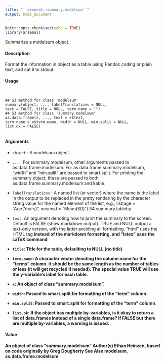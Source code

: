 ```yaml
---
title: "``arsenal::summary.modelsum``"
output: html_document
---
```


```r
knitr::opts_chunk$set(echo = TRUE)
library(arsenal)
```

Summarize a modelsum object.

#### Description

Format the information in object as a table using Pandoc coding or plain text, and cat it to stdout.

#### Usage
<pre><code>

## S3 method for class 'modelsum'
summary(object, ..., labelTranslations = NULL,
text = FALSE, title = NULL, term.name = "")
## S3 method for class 'summary.modelsum'
as.data.frame(x, ..., text = x$text,
term.name = x$term.name, width = NULL, min.split = NULL,
list.ok = FALSE)

</code></pre>
#### Arguments

* ``object`` : A modelsum object.
* ``...`` : For summary.modelsum, other arguments passed to as.data.frame.modelsum.
For as.data.frame.summary.modelsum, "width" and "min.split" are passed to smart.split. For printing the summary object, these are passed to both as.data.frame.summary.modelsum and kable.
* ``labelTranslations`` : A named list (or vector) where the name is the label in the output to be replaced in the pretty rendering by the character string value for the named element of the list, e.g., list(age = "Age(Years)", meansd = "Mean(SD)").34
summary.tableby

* ``text``: An argument denoting how to print the summary to the screen. Default is FALSE (show markdown output). TRUE and NULL output a text-only version, with the latter avoiding all formatting. "html" uses the HTML tag <strong> instead of the markdown formatting, and "latex" uses the LaTeX command \textbf.
* ``title``: Title for the table, defaulting to NULL (no title)
* ``term.name``: A character vector denoting the column name for the "terms" column. It should be the same length as the number of tables or less (it will get recycled if needed). The special value TRUE will use the y-variable’s label for each table.
* ``x``: An object of class "summary.modelsum".
* ``width``: Passed to smart.split for formatting of the "term" column.
* ``min.split``: Passed to smart.split for formatting of the "term" column.
* ``list.ok``: If the object has multiple by-variables, is it okay to return a list of data.frames instead of a single data.frame? If FALSE but there are multiple by-variables, a warning is issued.

#### Value

An object of class "summary.modelsum"
Author(s)
Ethan Heinzen, based on code originally by Greg Dougherty
See Also
modelsum, as.data.frame.modelsum
